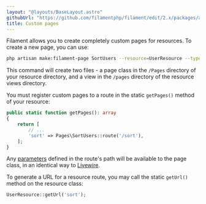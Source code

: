 ```yaml
---
layout: "@layouts/BaseLayout.astro"
githubUrl: "https://github.com/filamentphp/filament/edit/2.x/packages/admin/docs/02-resources/10-custom-pages.md"
title: Custom pages
---
```


Filament allows you to create completely custom pages for resources. To create a new page, you can use:

```bash
php artisan make:filament-page SortUsers --resource=UserResource --type=custom
```

This command will create two files - a page class in the `/Pages` directory of your resource directory, and a view in the `/pages` directory of the resource views directory.

You must register custom pages to a route in the static `getPages()` method of your resource:

```php
public static function getPages(): array
{
    return [
        // ...
        'sort' => Pages\SortUsers::route('/sort'),
    ];
}
```

Any [parameters](https://laravel.com/docs/routing#route-parameters) defined in the route's path will be available to the page class, in an identical way to [Livewire](https://laravel-livewire.com/docs/rendering-components#route-params).

To generate a URL for a resource route, you may call the static `getUrl()` method on the resource class:

```php
UserResource::getUrl('sort');
```

